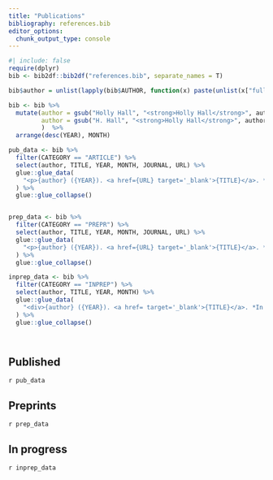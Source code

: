 ```yaml
---
title: "Publications"
bibliography: references.bib
editor_options: 
  chunk_output_type: console
---
```


```r
#| include: false
require(dplyr)
bib <- bib2df::bib2df("references.bib", separate_names = T)

bib$author = unlist(lapply(bib$AUTHOR, function(x) paste(unlist(x["full_name"]), collapse = ",  ")))

bib <- bib %>%
  mutate(author = gsub("Holly Hall", "<strong>Holly Hall</strong>", author),
         author = gsub("H. Hall", "<strong>Holly Hall</strong>", author)
         )  %>% 
  arrange(desc(YEAR), MONTH) 

pub_data <- bib %>%
  filter(CATEGORY == "ARTICLE") %>%
  select(author, TITLE, YEAR, MONTH, JOURNAL, URL) %>%
  glue::glue_data(
    "<p>{author} ({YEAR}). <a href={URL} target='_blank'>{TITLE}</a>. *{JOURNAL}*</p>"
  ) %>%
  glue::glue_collapse()


prep_data <- bib %>%
  filter(CATEGORY == "PREPR") %>%
  select(author, TITLE, YEAR, MONTH, JOURNAL, URL) %>%
  glue::glue_data(
    "<p>{author} ({YEAR}). <a href={URL} target='_blank'>{TITLE}</a>. *preprint*</p>\n"
  ) %>%
  glue::glue_collapse()

inprep_data <- bib %>%
  filter(CATEGORY == "INPREP") %>%
  select(author, TITLE, YEAR, MONTH) %>%
  glue::glue_data(
    "<div>{author} ({YEAR}). <a href= target='_blank'>{TITLE}</a>. *In prep*</div>"
  ) %>%
  glue::glue_collapse()




```

## Published

`r pub_data`

## Preprints

`r prep_data`

## In progress

`r inprep_data`
